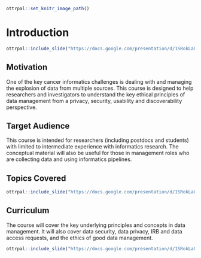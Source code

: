 

```r
ottrpal::set_knitr_image_path()
```

# Introduction

```r
ottrpal::include_slide("https://docs.google.com/presentation/d/1SRokLaGAc2hiwJSN26FHE0ZEEhPr3KQdyMICic8kAcs/edit#slide=id.p")
```

## Motivation

One of the key cancer informatics challenges is dealing with and managing the explosion of data from multiple sources. This course is designed to help researchers and investigators to understand the key ethical principles of data management from a privacy, security, usability and discoverability perspective. 

## Target Audience 

This course is intended for researchers (including postdocs and students) with limited to intermediate experience with informatics research. The conceptual material will also be useful for those in management roles who are collecting data and using informatics pipelines.

## Topics Covered

```r
ottrpal::include_slide("https://docs.google.com/presentation/d/1SRokLaGAc2hiwJSN26FHE0ZEEhPr3KQdyMICic8kAcs/edit#slide=id.g256fece0af0_0_0")
```


## Curriculum 

The course will cover the key underlying principles and concepts in data management. It will also cover data security, data privacy, IRB and data access requests, and the ethics of good data management. 

```r
ottrpal::include_slide("https://docs.google.com/presentation/d/1SRokLaGAc2hiwJSN26FHE0ZEEhPr3KQdyMICic8kAcs/edit#slide=id.gf5f8818810_1_5")
```
